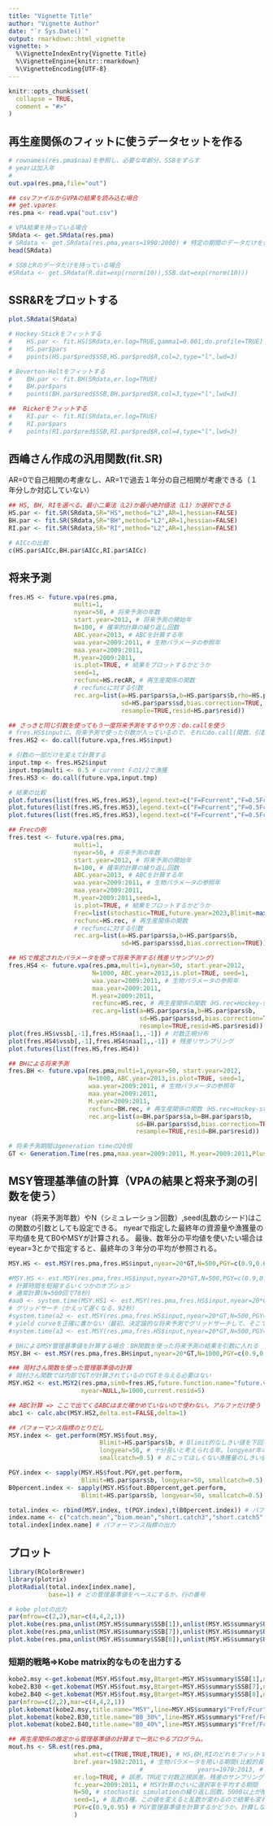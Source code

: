 ```yaml
---
title: "Vignette Title"
author: "Vignette Author"
date: "`r Sys.Date()`"
output: rmarkdown::html_vignette
vignette: >
  %\VignetteIndexEntry{Vignette Title}
  %\VignetteEngine{knitr::rmarkdown}
  %\VignetteEncoding{UTF-8}
---
```


```r
knitr::opts_chunk$set(
  collapse = TRUE,
  comment = "#>"
)
```

## 再生産関係のフィットに使うデータセットを作る

```r
# rownames(res.pma$naa)を参照し、必要な年齢分、SSBをずらす
# yearは加入年
#
out.vpa(res.pma,file="out")

## csvファイルからVPAの結果を読み込む場合
## get.vpares
res.pma <- read.vpa("out.csv")

# VPA結果を持っている場合
SRdata <- get.SRdata(res.pma)
# SRdata <- get.SRdata(res.pma,years=1990:2000) # 特定の期間のデータだけを使う場合
head(SRdata)

# SSBとRのデータだけを持っている場合
#SRdata <- get.SRdata(R.dat=exp(rnorm(10)),SSB.dat=exp(rnorm(10)))
```

## SSR&Rをプロットする

```r
plot.SRdata(SRdata)

# Hockey-Stickをフィットする
#    HS.par <- fit.HS(SRdata,er.log=TRUE,gamma1=0.001,do.profile=TRUE)
#    HS.par$pars
#    points(HS.par$pred$SSB,HS.par$pred$R,col=2,type="l",lwd=3)

# Beverton-Holtをフィットする
#    BH.par <- fit.BH(SRdata,er.log=TRUE)
#    BH.par$pars
#    points(BH.par$pred$SSB,BH.par$pred$R,col=3,type="l",lwd=3)

##  Rickerをフィットする
#    RI.par <- fit.RI(SRdata,er.log=TRUE)
#    RI.par$pars
#    points(RI.par$pred$SSB,RI.par$pred$R,col=4,type="l",lwd=3)
```

## 西嶋さん作成の汎用関数(fit.SR)

AR=0で自己相関の考慮なし、AR=1で過去１年分の自己相関が考慮できる（１年分しか対応していない）

```r
## HS, BH, RIを選べる。最小二乗法（L2)か最小絶対値法（L1）か選択できる
HS.par <- fit.SR(SRdata,SR="HS",method="L2",AR=1,hessian=FALSE)
BH.par <- fit.SR(SRdata,SR="BH",method="L2",AR=1,hessian=FALSE)
RI.par <- fit.SR(SRdata,SR="RI",method="L2",AR=1,hessian=FALSE)

# AICcの比較
c(HS.par$AICc,BH.par$AICc,RI.par$AICc)
```

## 将来予測

```r
fres.HS <- future.vpa(res.pma,
                  multi=1,
                  nyear=50, # 将来予測の年数
                  start.year=2012, # 将来予測の開始年
                  N=100, # 確率的計算の繰り返し回数
                  ABC.year=2013, # ABCを計算する年
                  waa.year=2009:2011, # 生物パラメータの参照年
                  maa.year=2009:2011,
                  M.year=2009:2011,
                  is.plot=TRUE, # 結果をプロットするかどうか
                  seed=1,
                  recfunc=HS.recAR, # 再生産関係の関数
                  # recfuncに対する引数
                  rec.arg=list(a=HS.par$pars$a,b=HS.par$pars$b,rho=HS.par$pars$rho,
                               sd=HS.par$pars$sd,bias.correction=TRUE,
                               resample=TRUE,resid=HS.par$resid))

## さっきと同じ引数を使ってもう一度将来予測をするやり方：do.callを使う
# fres.HS$inputに、将来予測で使った引数が入っているので、それにdo.call(関数、引数)すると同じ計算を再現できる
fres.HS2 <- do.call(future.vpa,fres.HS$input)

# 引数の一部だけを変えて計算する
input.tmp <- fres.HS2$input
input.tmp$multi <- 0.5 # current Fの1/2で漁獲
fres.HS3 <- do.call(future.vpa,input.tmp)

# 結果の比較
plot.futures(list(fres.HS,fres.HS3),legend.text=c("F=Fcurrent","F=0.5Fcurrent"),target="SSB")
plot.futures(list(fres.HS,fres.HS3),legend.text=c("F=Fcurrent","F=0.5Fcurrent"),target="Catch")
plot.futures(list(fres.HS,fres.HS3),legend.text=c("F=Fcurrent","F=0.5Fcurrent"),target="Biomass")

## Frecの例
fres.test <- future.vpa(res.pma,
                  multi=1,
                  nyear=50, # 将来予測の年数
                  start.year=2012, # 将来予測の開始年
                  N=100, # 確率的計算の繰り返し回数
                  ABC.year=2013, # ABCを計算する年
                  waa.year=2009:2011, # 生物パラメータの参照年
                  maa.year=2009:2011,
                  M.year=2009:2011,seed=1,
                  is.plot=TRUE, # 結果をプロットするかどうか
                  Frec=list(stochastic=TRUE,future.year=2023,Blimit=max(colSums(res.pma$ssb)),scenario="blimit",target.probs=50),
                  recfunc=HS.rec, # 再生産関係の関数
                  # recfuncに対する引数
                  rec.arg=list(a=HS.par$pars$a,b=HS.par$pars$b,
                               sd=HS.par$pars$sd,bias.correction=TRUE))

## HSで推定されたパラメータを使って将来予測する(残差リサンプリング)
fres.HS4 <- future.vpa(res.pma,multi=1,nyear=50, start.year=2012,
                       N=1000, ABC.year=2013,is.plot=TRUE, seed=1,
                       waa.year=2009:2011, # 生物パラメータの参照年
                       maa.year=2009:2011,
                       M.year=2009:2011,
                       recfunc=HS.rec, # 再生産関係の関数（HS.rec=Hockey-stick)
                       rec.arg=list(a=HS.par$pars$a,b=HS.par$pars$b,
                                    sd=HS.par$pars$sd,bias.correction=TRUE,
                                    resample=TRUE,resid=HS.par$resid))
plot(fres.HS$vssb[,-1],fres.HS$naa[1,,-1]) # 対数正規分布
plot(fres.HS4$vssb[,-1],fres.HS4$naa[1,,-1]) # 残差リサンプリング
plot.futures(list(fres.HS,fres.HS4))

## BHによる将来予測
fres.BH <- future.vpa(res.pma,multi=1,nyear=50, start.year=2012,
                      N=1000, ABC.year=2013,is.plot=TRUE, seed=1,
                      waa.year=2009:2011, # 生物パラメータの参照年
                      maa.year=2009:2011,
                      M.year=2009:2011,
                      recfunc=BH.rec, # 再生産関係の関数（HS.rec=Hockey-stick)
                      rec.arg=list(a=BH.par$pars$a,b=BH.par$pars$b,
                                   sd=BH.par$pars$sd,bias.correction=TRUE,
                                   resample=TRUE,resid=BH.par$resid))

# 将来予測期間はgeneration timeの20倍
GT <- Generation.Time(res.pma,maa.year=2009:2011, M.year=2009:2011,Plus = 100)
```

## MSY管理基準値の計算（VPAの結果と将来予測の引数を使う）

nyear（将来予測年数）やN（シミュレーション回数）,seed(乱数のシード)はこの関数の引数としても設定できる。
nyearで指定した最終年の資源量や漁獲量の平均値を見てB0やMSYが計算される。
最後、数年分の平均値を使いたい場合はeyear=3とかで指定すると、最終年の３年分の平均が参照される。

```r
MSY.HS <- est.MSY(res.pma,fres.HS$input,nyear=20*GT,N=500,PGY=c(0.9,0.6,0.1),B0percent=c(0.3,0.4))

#MSY.HS <- est.MSY(res.pma,fres.HS$input,nyear=20*GT,N=500,PGY=c(0.9,0.95),B0percent=c(0.3,0.4),trace.multi=seq(from=0,to=1,by=0.1))
# 計算時間を短縮するいくつかのオプション
# 通常計算(N=500回で78秒)
#aa0 <- system.time(MSY.HS1 <- est.MSY(res.pma,fres.HS$input,nyear=20*GT,N=1000,PGY=c(0.9,0.6,0.1),B0percent=NULL))
# グリッドサーチ（かえって遅くなる、92秒）
#system.time(a2 <- est.MSY(res.pma,fres.HS$input,nyear=20*GT,N=500,PGY=NULL,B0percent=NULL,optim.method="grid"))
# yield curveを正確に書かない（最初、決定論的な将来予測でグリッドサーチして、そこで推定されたFmsy付近で確率的計算をし、最適化する。BMSYがHS付近にある場合には探索範囲を変えながらoptimを繰り返すので場合によっては遅くなるかも）（29秒）
#system.time(a3 <- est.MSY(res.pma,fres.HS$input,nyear=20*GT,N=500,PGY=NULL,B0percent=NULL,calc.yieldcurve=FALSE))

# BHによるMSY管理基準値を計算する場合：BH関数を使った将来予測の結果を引数に入れる
MSY.BH <- est.MSY(res.pma,fres.BH$input,nyear=20*GT,N=1000,PGY=c(0.9,0.95),B0percent=c(0.3,0.4))

### 岡村さん関数を使った管理基準値の計算
# 岡村さん関数では内部でGTが計算されているのでGTを与える必要はない
MSY.HS2 <- est.MSY2(res.pma,sim0=fres.HS,future.function.name="future.vpa",res1=HS.par,
                    nyear=NULL,N=1000,current.resid=5)

## ABC計算 => ここで出てくるABCはまだ確かめていないので使わない。アルファだけ使う
abc1 <- calc.abc(MSY.HS2,delta.est=FALSE,delta=1)

## パフォーマンス指標のとりだし
MSY.index <- get.perform(MSY.HS$fout.msy,
                         Blimit=HS.par$pars$b, # Blimit的なしきい値を下回る確率を計算するときのしきい値を与える
                         longyear=50, # 十分長いと考えられる年。longyear年の間に何回悪いことが起きるか、という指標を計算するときに使う
                         smallcatch=0.5) # おこってほしくない漁獲量のしきい値。平均に対する割合であたえる（0.5の場合、平均漁獲量の半分よりも漁獲量が少なくなる年数をカウントする）

PGY.index <- sapply(MSY.HS$fout.PGY,get.perform,
                    Blimit=HS.par$pars$b, longyear=50, smallcatch=0.5)
B0percent.index <- sapply(MSY.HS$fout.B0percent,get.perform,
                    Blimit=HS.par$pars$b, longyear=50, smallcatch=0.5)

total.index <- rbind(MSY.index, t(PGY.index),t(B0percent.index)) # パフォーマンス指標まとめ
index.name <- c("catch.mean","biom.mean","short.catch3","short.catch5","short.catch10","catch.safe","ssb.safe","effort","largefish.catch") # 特に注目したいパフォーマンス指標のみとりだす
total.index[index.name] # パフォーマンス指標の出力
```

## プロット

```r
library(RColorBrewer)
library(plotrix)
plotRadial(total.index[index.name],
           base=1) # どの管理基準値をベースにするか。行の番号

# kobe plotの出力
par(mfrow=c(2,2),mar=c(4,4,2,1))
plot.kobe(res.pma,unlist(MSY.HS$summary$SSB[1]),unlist(MSY.HS$summary$U[1]),title.tmp="MSY")
plot.kobe(res.pma,unlist(MSY.HS$summary$SSB[7]),unlist(MSY.HS$summary$U[7]),title.tmp="B0-30%")
plot.kobe(res.pma,unlist(MSY.HS$summary$SSB[8]),unlist(MSY.HS$summary$U[8]),title.tmp="B0-40%")
```

### 短期的戦略=>Kobe matrix的なものを出力する

```r
kobe2.msy <-get.kobemat(MSY.HS$fout.msy,Btarget=MSY.HS$summary$SSB[1],nyear=15,fmulti=seq(from=0.2,to=0.7,by=0.1),N=1000)
kobe2.B30 <-get.kobemat(MSY.HS$fout.msy,Btarget=MSY.HS$summary$SSB[7],nyear=15,fmulti=seq(from=0.2,to=0.7,by=0.1),N=1000)
kobe2.B40 <-get.kobemat(MSY.HS$fout.msy,Btarget=MSY.HS$summary$SSB[8],nyear=15,fmulti=seq(from=0.2,to=0.7,by=0.1),N=1000)
par(mfrow=c(2,2),mar=c(4,4,2,1))
plot.kobemat(kobe2.msy,title.name="MSY",line=MSY.HS$summary$"Fref/Fcur"[1])
plot.kobemat(kobe2.B30,title.name="B0_30%",line=MSY.HS$summary$"Fref/Fcur"[7])
plot.kobemat(kobe2.B40,title.name="B0_40%",line=MSY.HS$summary$"Fref/Fcur"[8])

## 再生産関係の推定から管理基準値の計算まで一気にやるプログラム。
mout.hs <- SR.est(res.pma,
                  what.est=c(TRUE,TRUE,TRUE), # HS,BH,RIのどれをフィットするか。
                  bref.year=1982:2011, # 生物パラメータを用いる期間(比較的長い期間をとったほうがロバストかも)
                                    #               years=1970:2013, # 観測されたSR関係を用いる期間
                  er.log=TRUE, # 誤差。TRUEで対数正規誤差。残差のサンプリングにはまだ対応していないです。
                  fc.year=2009:2011, # MSY計算のさいに選択率を平均する期間
                  N=50, # stochastic simulationの繰り返し回数。5000以上が推奨値ですが、最初はN=10くらいでエラーが出ないか確認してください
                  seed=1, # 乱数の種。この値を変えると乱数が変わるので結果も変わる
                  PGY=c(0.9,0.95) # PGY管理基準値を計算するかどうか。計算しない場合はNULLを入れる
                  )
```
